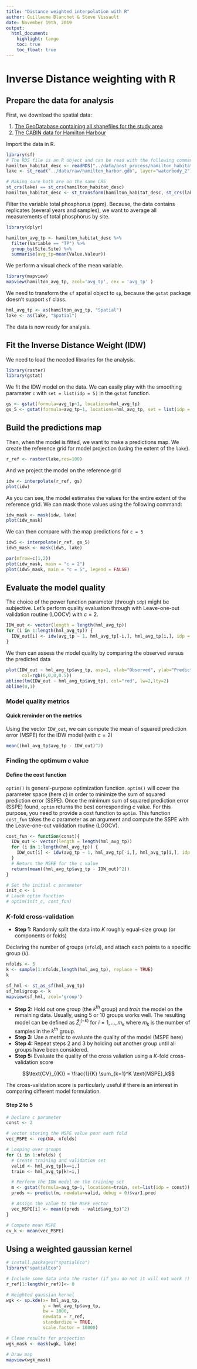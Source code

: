 ```yaml
---
title: "Distance weighted interpolation with R"
author: Guillaume Blanchet & Steve Vissault
date: November 19th, 2019
output:
  html_document:
    highlight: tango
    toc: true
    toc_float: true
---
```


# Inverse Distance weighting with R

## Prepare the data for analysis

First, we download the spatial data:

1. [The GeoDatabase containing all shapefiles for the study area](https://github.com/SteveViss/PR-GSFE01/raw/master/data/raw/hamilton_harbor.gdb.zip)
2. [The CABIN data for Hamilton Harbour](https://github.com/SteveViss/PR-GSFE01/raw/master/data/post_process/hamilton_sites.rds)

Import the data in R.

```r
library(sf)
# The RDS file is an R object and can be read with the following command:
hamilton_habitat_desc <- readRDS("../data/post_process/hamilton_habitat.rds")
lake <- st_read("../data/raw/hamilton_harbor.gdb", layer="waterbody_2")

# Making sure both are on the same CRS
st_crs(lake) == st_crs(hamilton_habitat_desc)
hamilton_habitat_desc <- st_transform(hamilton_habitat_desc, st_crs(lake))
```

Filter the variable total phosphorus (ppm). Because, the data contains
replicates (several years and samples), we want to average all measurements of
total phosphorus by site.

```r
library(dplyr)

hamilton_avg_tp <- hamilton_habitat_desc %>% 
  filter(Variable == "TP") %>% 
  group_by(Site.Site) %>% 
  summarise(avg_tp=mean(Value.Valeur)) 
```

We perform a visual check of the mean variable.

```r
library(mapview)
mapview(hamilton_avg_tp, zcol='avg_tp', cex = 'avg_tp' )   
```

We need to transform the `sf` spatial object to `sp`, because the `gstat` package doesn't support `sf` class.

```r
hml_avg_tp <- as(hamilton_avg_tp, "Spatial")
lake <- as(lake, "Spatial")
```

The data is now ready for analysis. 

## Fit the Inverse Distance Weight (IDW)

We need to load the needed libraries for the analysis.

```r
library(raster)
library(gstat)
```

We fit the IDW model on the data. We can easily play with the smoothing
paramater `c` with `set = list(idp = 5)` in the `gstat` function.

```r
gs <- gstat(formula=avg_tp~1, locations=hml_avg_tp)
gs_5 <- gstat(formula=avg_tp~1, locations=hml_avg_tp, set = list(idp = 5))
```

## Build the predictions map

Then, when the model is fitted, we want to make a predictions map. 
We create the reference grid for model projection (using the extent of the `lake`).

```r
r_ref <- raster(lake,res=100)
```
And we project the model on the reference grid

```r
idw <- interpolate(r_ref, gs)
plot(idw)
```

As you can see, the model estimates the values for the entire extent of the reference grid.
We can mask those values using the following command:

```r
idw_mask <- mask(idw, lake)
plot(idw_mask)
```

We can then compare with the map predictions for `c = 5`

```r
idw5 <- interpolate(r_ref, gs_5)
idw5_mask <- mask(idw5, lake)

par(mfrow=c(1,2))
plot(idw_mask, main = "c = 2")
plot(idw5_mask, main = "c = 5", legend = FALSE)
```

## Evaluate the model quality

The choice of the power function parameter (through `idp`) might be subjective.
Let's perform quality evaluation through with Leave-one-out validation routine (LOOCV) with $c = 2$.

```r
IDW_out <- vector(length = length(hml_avg_tp))
for (i in 1:length(hml_avg_tp)) {
  IDW_out[i] <- idw(avg_tp ~ 1, hml_avg_tp[-i,], hml_avg_tp[i,], idp = 2, debug.level = 0)$var1.pred
}
```

We then can assess the model quality by comparing the observed versus the predicted data

```r
plot(IDW_out ~ hml_avg_tp$avg_tp, asp=1, xlab="Observed", ylab="Predicted", pch=16,
      col=rgb(0,0,0,0.5))
abline(lm(IDW_out ~ hml_avg_tp$avg_tp), col="red", lw=2,lty=2)
abline(0,1)
```

### Model quality metrics

#### Quick reminder on the metrics

Using the vector `IDW_out`, we can compute the mean of squared prediction error (MSPE) for the IDW model (with $c = 2$)

```r
mean((hml_avg_tp$avg_tp - IDW_out)^2)
```

### Finding the optimum $c$ value 

#### Define the cost function

`optim()` is general-purpose optimization function. `optim()` will cover the
parameter space (here $c$) in order to minimize the sum of squared prediction
error (SSPE). Once the minimum sum of squared prediction error (SSPE) found,
`optim` returns the best corresponding $c$ value. For this purpose, you need to
provide a cost function to `optim`. This function `cost_fun` takes the $c$
parameter as an argument and compute the SSPE with the Leave-one-out validation
routine (LOOCV).

```r
cost_fun <- function(const){
  IDW_out <- vector(length = length(hml_avg_tp))
  for (i in 1:length(hml_avg_tp)) {
    IDW_out[i] <- idw(avg_tp ~ 1, hml_avg_tp[-i,], hml_avg_tp[i,], idp = const, debug.level = 0)$var1.pred
  }
  # Return the MSPE for the c value 
  return(mean((hml_avg_tp$avg_tp - IDW_out)^2))
}

# Set the initial c parameter
init_c <- 1
# Lauch optim function
# optim(init_c, cost_fun)
```

### $K$-fold cross-validation

- **Step 1:** Randomly split the data into $K$ roughly equal-size group (or components or folds)

Declaring the number of groups (`nfold`), and attach each points to a specific group (`k`).

```r
nfolds <- 5
k <- sample(1:nfolds,length(hml_avg_tp), replace = TRUE)
k
```

```r
sf_hml <- st_as_sf(hml_avg_tp)
sf_hml$group <- k
mapview(sf_hml, zcol='group')
```

- **Step 2:** Hold out one group (the $k^\text{th}$ group) and *train* the model on the remaining data. Usually, using 5 or 10 groups works well.
The resulting model can be defined as $\widehat{Z}^{(-k)}_i$ for $i = 1, \dots, m_k$ where $m_k$ is the number of samples in the $k^\text{th}$ group.
- **Step 3:** Use a metric to evaluate the quality of the model (MSPE here)
- **Step 4:** Repeat steps 2 and 3 by holding out another group until all groups have been considered.
- **Step 5:** Evaluate the quality of the cross valiation using a $K$-fold cross-validation score 

$$\text{CV}_{(K)} = \frac{1}{K} \sum_{k=1}^K \text{MSPE}_k$$

The cross-validation score is particularly useful if there is an interest in comparing different model formulation.

#### Step 2 to 5

```r
# Declare c parameter
const <- 2

# vector storing the MSPE value pour each fold
vec_MSPE <- rep(NA, nfolds)

# Looping over groups
for (i in 1:nfolds) {
  # Create training and validation set
  valid <- hml_avg_tp[k==i,]
  train <- hml_avg_tp[k!=i,]

  # Perform the IDW model on the training set
  m <- gstat(formula=avg_tp~1, locations=train, set=list(idp = const))
  preds <- predict(m, newdata=valid, debug = 0)$var1.pred

  # Assign the value to the MSPE vector
  vec_MSPE[i] <- mean((preds - valid$avg_tp)^2) 
}

# Compute mean MSPE
cv_k <- mean(vec_MSPE)
```

## Using a weighted gaussian kernel

```r
# install.packages("spatialEco")
library("spatialEco")

# Include some data into the raster (if you do not it will not work !)
r_ref[1:length(r_ref)]<- 0 

# Weighted gaussian kernel
wgk <- sp.kde(x= hml_avg_tp,
              y = hml_avg_tp$avg_tp,
              bw = 1000,
              newdata = r_ref,
              standardize = TRUE,
              scale.factor = 10000)

# Clean results for projection
wgk_mask <- mask(wgk, lake)

# Draw map
mapview(wgk_mask)
```